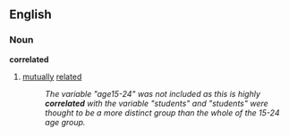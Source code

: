 ==English==
===Noun===
'''correlated'''
# [[mutually]] [[related]]
#:''The variable "age15-24" was not included as this is highly '''correlated''' with the variable "students" and "students" were thought to be a more distinct group than the whole of the 15-24 age group.''
